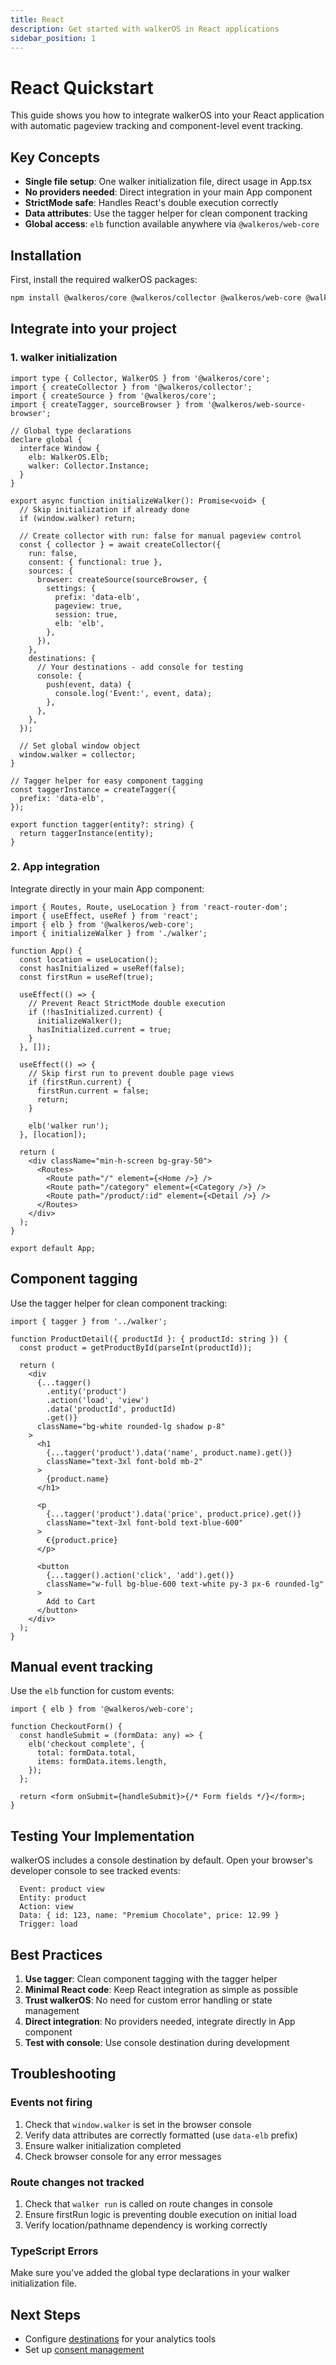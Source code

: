 ```yaml
---
title: React
description: Get started with walkerOS in React applications
sidebar_position: 1
---
```


# React Quickstart

This guide shows you how to integrate walkerOS into your React application with
automatic pageview tracking and component-level event tracking.

## Key Concepts

- **Single file setup**: One walker initialization file, direct usage in App.tsx
- **No providers needed**: Direct integration in your main App component
- **StrictMode safe**: Handles React's double execution correctly
- **Data attributes**: Use the tagger helper for clean component tracking
- **Global access**: `elb` function available anywhere via `@walkeros/web-core`

## Installation

First, install the required walkerOS packages:

```bash
npm install @walkeros/core @walkeros/collector @walkeros/web-core @walkeros/web-source-browser
```

## Integrate into your project

### 1. walker initialization

```tsx title="src/walker/index.ts"
import type { Collector, WalkerOS } from '@walkeros/core';
import { createCollector } from '@walkeros/collector';
import { createSource } from '@walkeros/core';
import { createTagger, sourceBrowser } from '@walkeros/web-source-browser';

// Global type declarations
declare global {
  interface Window {
    elb: WalkerOS.Elb;
    walker: Collector.Instance;
  }
}

export async function initializeWalker(): Promise<void> {
  // Skip initialization if already done
  if (window.walker) return;

  // Create collector with run: false for manual pageview control
  const { collector } = await createCollector({
    run: false,
    consent: { functional: true },
    sources: {
      browser: createSource(sourceBrowser, {
        settings: {
          prefix: 'data-elb',
          pageview: true,
          session: true,
          elb: 'elb',
        },
      }),
    },
    destinations: {
      // Your destinations - add console for testing
      console: {
        push(event, data) {
          console.log('Event:', event, data);
        },
      },
    },
  });

  // Set global window object
  window.walker = collector;
}

// Tagger helper for easy component tagging
const taggerInstance = createTagger({
  prefix: 'data-elb',
});

export function tagger(entity?: string) {
  return taggerInstance(entity);
}
```

### 2. App integration

Integrate directly in your main App component:

```tsx title="src/App.tsx"
import { Routes, Route, useLocation } from 'react-router-dom';
import { useEffect, useRef } from 'react';
import { elb } from '@walkeros/web-core';
import { initializeWalker } from './walker';

function App() {
  const location = useLocation();
  const hasInitialized = useRef(false);
  const firstRun = useRef(true);

  useEffect(() => {
    // Prevent React StrictMode double execution
    if (!hasInitialized.current) {
      initializeWalker();
      hasInitialized.current = true;
    }
  }, []);

  useEffect(() => {
    // Skip first run to prevent double page views
    if (firstRun.current) {
      firstRun.current = false;
      return;
    }

    elb('walker run');
  }, [location]);

  return (
    <div className="min-h-screen bg-gray-50">
      <Routes>
        <Route path="/" element={<Home />} />
        <Route path="/category" element={<Category />} />
        <Route path="/product/:id" element={<Detail />} />
      </Routes>
    </div>
  );
}

export default App;
```

## Component tagging

Use the tagger helper for clean component tracking:

```tsx
import { tagger } from '../walker';

function ProductDetail({ productId }: { productId: string }) {
  const product = getProductById(parseInt(productId));

  return (
    <div
      {...tagger()
        .entity('product')
        .action('load', 'view')
        .data('productId', productId)
        .get()}
      className="bg-white rounded-lg shadow p-8"
    >
      <h1
        {...tagger('product').data('name', product.name).get()}
        className="text-3xl font-bold mb-2"
      >
        {product.name}
      </h1>

      <p
        {...tagger('product').data('price', product.price).get()}
        className="text-3xl font-bold text-blue-600"
      >
        €{product.price}
      </p>

      <button
        {...tagger().action('click', 'add').get()}
        className="w-full bg-blue-600 text-white py-3 px-6 rounded-lg"
      >
        Add to Cart
      </button>
    </div>
  );
}
```

## Manual event tracking

Use the `elb` function for custom events:

```tsx
import { elb } from '@walkeros/web-core';

function CheckoutForm() {
  const handleSubmit = (formData: any) => {
    elb('checkout complete', {
      total: formData.total,
      items: formData.items.length,
    });
  };

  return <form onSubmit={handleSubmit}>{/* Form fields */}</form>;
}
```

## Testing Your Implementation

walkerOS includes a console destination by default. Open your browser's
developer console to see tracked events:

```
  Event: product view
  Entity: product
  Action: view
  Data: { id: 123, name: "Premium Chocolate", price: 12.99 }
  Trigger: load
```

## Best Practices

1. **Use tagger**: Clean component tagging with the tagger helper
2. **Minimal React code**: Keep React integration as simple as possible
3. **Trust walkerOS**: No need for custom error handling or state management
4. **Direct integration**: No providers needed, integrate directly in App
   component
5. **Test with console**: Use console destination during development

## Troubleshooting

### Events not firing

1. Check that `window.walker` is set in the browser console
2. Verify data attributes are correctly formatted (use `data-elb` prefix)
3. Ensure walker initialization completed
4. Check browser console for any error messages

### Route changes not tracked

1. Check that `walker run` is called on route changes in console
2. Ensure firstRun logic is preventing double execution on initial load
3. Verify location/pathname dependency is working correctly

### TypeScript Errors

Make sure you've added the global type declarations in your walker
initialization file.

## Next Steps

- Configure [destinations](/docs/destinations) for your analytics tools
- Set up [consent management](/docs/guides/consent)
